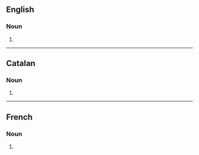 ==English==

===Noun===
{{head|en|noun form}}

# {{plural of|en|agriculture}}

----

==Catalan==

===Noun===
{{head|ca|noun form}}

# {{plural of|ca|agricultura}}

----

==French==

===Noun===
{{head|fr|noun plural form|g=f}}

# {{plural of|fr|agriculture}}